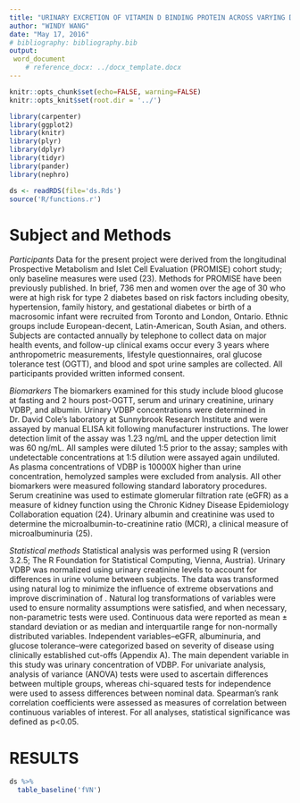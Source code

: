 ```yaml
---
title: "URINARY EXCRETION OF VITAMIN D BINDING PROTEIN ACROSS VARYING DEGREES OF KIDNEY DYSFUNCTION AND DISGLYCEMIA"
author: "WINDY WANG"
date: "May 17, 2016"
# bibliography: bibliography.bib
output:
 word_document
    # reference_docx: ../docx_template.docx
---
```


```r
knitr::opts_chunk$set(echo=FALSE, warning=FALSE)
knitr::opts_knit$set(root.dir = '../')
```

```r
library(carpenter)
library(ggplot2)
library(knitr)
library(plyr)
library(dplyr)
library(tidyr)
library(pander)
library(nephro)

ds <- readRDS(file='ds.Rds')
source('R/functions.r')
```

<!-- # INTRODUCTION -->

<!-- Diabetes rates in Canada have almost doubled over the past decade and it is projected that they will continue to rise (1). In 2010, the prevalence of diabetes across 216 countries was found to be 6.4%, and is expected to increase to 7.7% by 2030 (2). While there are a number of complications associated with type 2 diabetes mellitus (T2DM), diabetic nephropathy (DN) is a major cause of morbidity and mortality. DN often results in end stage renal disease (ESRD), which can only be treated by kidney transplant or dialysis (3, 4). The early stages of DN is marked by microalbuminuria, where small amounts of albumin are leaked into the urine due to permeability problems in the kidney glomerulus. -->

<!-- Poor vitamin D status is frequently observed in patients with T2DM. 7-dehydrocholesterol from sunlight and cholecalciferol from the diet are the precursors to active vitamin D (5). One hydroxyl group is added by 25-hydroxylase in the liver to form 25-hydroxyvitamin D3 (25(OH)D), the storage form of vitamin D. Another hydroxyl group is added in the kidneys by 1α-hydroxylase to give active 1,25-dihydroxyvitamin D3 (1,25(OH)2D) (5, 6). Both 25(OH)D and 1,25(OH)2D are bound to proteins in circulation (6). The vitamin D binding protein (VDBP) carries 85-90% of vitamin D metabolites (7, 8). -->

<!-- It is well recognized from cross-sectional studies that low vitamin D status is common in diabetes (9, 10). Prospective studies have reported consistent associations of low 25(OH)D with incident diabetes (11–13), but randomized control trials (RTCs) involving vitamin D supplementation have been inconsistent to date. Notwithstanding the fact that most existing trials have been poorly designed (in terms of duration, sample size, supplemented dose, outcome characterization, etc), but the general finding to date is that supplementation does not affect glucose tolerance in those with normal glycemia, but there have been slight improvements to fasting glucose levels and insulin sensitivity in subjects with impaired glucose tolerance and diabetes (14). -->

<!-- There are various mechanisms which link vitamin D to diabetes pathology. Rat models have demonstrated that pancreatic insulin secretion is inhibited by vitamin D deficiency (15). Injection of 1,25(OH)2D significantly increases β-cell cytosolic Ca2+ levels, which promotes the exocytosis of insulin from islet cells (16). Vitamin D can also bind to intracellular vitamin D receptors to regulate the body’s response to glucose by altering transcription of insulin receptor genes (17). As well, vitamin D has been found to improve insulin sensitivity in peripheral tissues (18, 19). -->

<!-- Currently, it is unclear whether hypovitaminosis D is a cause or consequence of diabetes pathology. While there is considerable research currently focused on low vitamin D levels as a risk factor for the development of diabetes, it is also conceivable that hypovitaminosis D may also be caused by diabetes pathophysiology itself (i.e. be a consequence of the disease). There are a number of potential pathways through which diabetes may cause poor vitamin D status, such as co-morbidity (including obesity), low levels of physical activity, low sun exposure, and chronic inflammation (20).  Recently, a paper by Thraikill et al. found that urinary loss of VDBP is higher in subjects with type 1 diabetes compared to healthy controls, which raises the novel idea that renal excretion of VDBP–which may still be bound to 25(OH)D–could account for hypovitaminosis D in individuals with diabetes (11).  -->

<!-- There have been a limited number of studies examining the role that urinary excretion of VDBP plays in the pathology of diabetes, and findings have been inconclusive. A cross-sectional study conducted by Thrailkill et al. in 115 subjects with type 1 diabetes (T1DM) and 55 age-matched controls showed that there is exaggerated urinary loss of VDBP in T1DM subjects compared to non-diabetic age-matched controls, particularly in association with poorer glycemic control and albuminuria (11). Multivariate analysis showed significant positive correlations between urinary VDBP with microalbuminuria (β = 1.312), glycosylated hemoglobin (β = 0.208), average capillary glucose (β = 0.931), and serum 1,25(OH)2D concentrations (β = 0.607). The study suggests that exaggerated urinary loss of VDBP in T1DM could be contributing to the low vitamin D levels observed in this disease. Other studies support the finding that there are higher levels of urinary VDBP in diabetes compared to controls. Tian et al. (12) found that urinary VDBP was higher in diabetic patients with nephropathy and micro- or macroalbuminuria compared to healthy controls or diabetic patients with normoalbuminuria.  -->

<!-- There are supportive animal data which have focused on low vitamin D status as a result of renal reabsorption problems in diabetic rats (21). A digestion-resistant starch diet prevented urinary excretion of VDBP in rats with T1DM (22), indicating a potential pathway between glucose and VDBP elimination. Further study by Koh et al. investigated whether feeding resistant starch could similarly prevent vitamin D loss in diabetic rats. It was found that rats fed the control diet had 89% and 97% higher urinary excretion of 25(OH)D and 1,25(OH)2D respectively. Serum 25(OH)D levels were also 31% lower in the control group. Histopathologic examinations of the kidneys revealed that the resistant starch diet attenuated diabetes-mediated damage by 21%. This suggests that starch digestion plays a role in loss of VDBP. -->

<!-- However, there is limited research on the relationship between urinary VDBP loss and glycemic status. The few studies that explored the idea have mostly focused on inflammation and type 1 diabetes rather than type 2 diabetes (11, 13, 22). In addition, most studies to date have not examined at the association of urinary VDBP with both eGFR and albuminuria as measures of kidney function. -->

<!-- The objectives of this project were to examine the cross-sectional associations of urinary vitamin D binding protein concentrations with the severity of kidney dysfunction and the degree of glucose tolerance. The hypothesized finding was that subjects with more severe kidney dysfunction and glycemic status will have higher urinary concentrations of VDBP. -->

# Subject and Methods

*Participants* Data for the present project were derived from the longitudinal Prospective Metabolism and Islet Cell Evaluation (PROMISE) cohort study;  only baseline measures were used (23). Methods for PROMISE have been previously published. In brief, 736 men and women over the age of 30 who were at high risk for type 2 diabetes based on risk factors including obesity, hypertension, family history, and gestational diabetes or birth of a macrosomic infant were recruited from Toronto and London, Ontario. Ethnic groups include European-decent, Latin-American, South Asian, and others. Subjects are contacted annually by telephone to collect data on major health events, and follow-up clinical exams occur every 3 years where anthropometric measurements, lifestyle questionnaires, oral glucose tolerance test (OGTT), and blood and spot urine samples are collected. All participants provided written informed consent.

*Biomarkers* The biomarkers examined for this study include blood glucose at fasting and 2 hours post-OGTT, serum and urinary creatinine, urinary VDBP, and albumin. Urinary VDBP concentrations were determined in Dr. David Cole’s laboratory at Sunnybrook Research Institute and were assayed by manual ELISA kit following manufacturer instructions. The lower detection limit of the assay was 1.23 ng/mL and the upper detection limit was 60 ng/mL. All samples were diluted 1:5 prior to the assay; samples with undetectable concentrations at 1:5 dilution were assayed again undiluted. As plasma concentrations of VDBP is 10000X higher than urine concentration, hemolyzed samples were excluded from analysis. All other biomarkers were measured following standard laboratory procedures. Serum creatinine was used to estimate glomerular filtration rate (eGFR) as a measure of kidney function using the Chronic Kidney Disease Epidemiology Collaboration equation (24). Urinary albumin and creatinine was used to determine the microalbumin-to-creatinine ratio (MCR), a clinical measure of microalbuminuria (25).

*Statistical methods* Statistical analysis was performed using R (version 3.2.5; The R Foundation for Statistical Computing, Vienna, Austria). Urinary VDBP was normalized using urinary creatinine levels to account for differences in urine volume between subjects. The data was transformed using natural log to minimize the influence of extreme observations and improve discrimination of . Natural log transformations of variables were used to ensure normality assumptions were satisfied, and when necessary, non-parametric tests were used. Continuous data were reported as mean ± standard deviation or as median and interquartile range for non-normally distributed variables. Independent variables–eGFR, albuminuria, and glucose tolerance–were categorized based on severity of disease using clinically established cut-offs (Appendix A). The main dependent variable in this study was urinary concentration of VDBP. For univariate analysis, analysis of variance (ANOVA) tests were used to ascertain differences between multiple groups, whereas chi-squared tests for independence were used to assess differences between nominal data. Spearman’s rank correlation coefficients were assessed as measures of correlation between continuous variables of interest. For all analyses, statistical significance was defined as p<0.05.


# RESULTS

```r
ds %>% 
  table_baseline('fVN')
```

